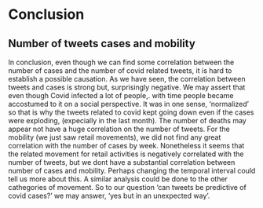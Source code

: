 # Conclusion

## Number of tweets cases and mobility
In conclusion, even though we can find some correlation between the number of cases and the number of covid related tweets, it is hard to establish a possible causation. As we have seen, the correlation between tweets and cases is strong but, surprisingly negative. We may assert that even though Covid infected a lot of people,. with time people became accostumed to it on a social perspective. It was in one sense, 'normalized' so that is why the tweets related to covid kept going down even if the cases were exploding, (expecially in the last month). The number of deaths may appear not have a huge correlation on the number of tweets. For the mobility (we just saw retail movements), we did not find any great correlation with the number of cases by week. Nonetheless it seems that the related movement for retail activities is negatively correlated with the number of tweets, but we dont have a substantial correlation between number of cases and mobility. Perhaps changing the temporal interval could tell us more about this. A similar analysis could be done to the other cathegories of movement. So to our question 'can tweets be predictive of covid cases?' we may answer, 'yes but in an unexpected way'.

